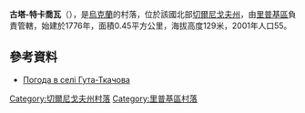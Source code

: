 {{coord|52|2|5|N|31|4|59|E|scale:100000|display=title}}

'''古塔-特卡喬瓦'''（{{lang-uk|Гута-Ткачова}}），是[[烏克蘭|烏克蘭]]的村落，位於該國北部[[切爾尼戈夫州|切爾尼戈夫州]]，由[[里普基區|里普基區]]負責管轄，始建於1776年，面積0.45平方公里，海拔高度129米，2001年人口55。

==參考資料==
* [http://weather.in.ua/ua/chernigovskaja/6275 Погода в селі Гута-Ткачова] {{Wayback|url=http://weather.in.ua/ua/chernigovskaja/6275 |date=20160305073137 }}

[[Category:切爾尼戈夫州村落|Category:切爾尼戈夫州村落]]
[[Category:里普基區村落|Category:里普基區村落]]


{{Chernihiv-geo-stub}}